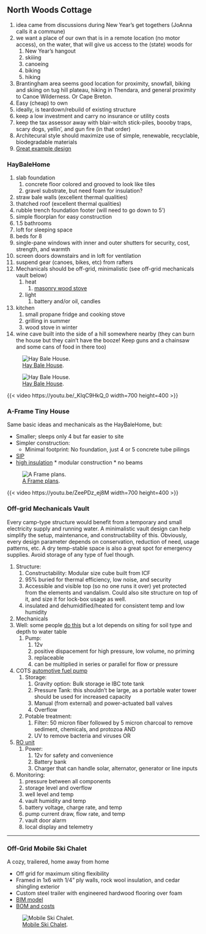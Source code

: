 
##  North Woods Cottage 
1. idea came from discussions during New Year's get togethers (JoAnna calls it a commune)
1. we want a place of our own that is in a remote location (no motor access), on the water, that will give us access to the (state) woods for
    1. New Year's hangout
    1. skiiing
    1. canoeing
    1. biking
    1. hiking
1. Brantingham area seems good location for proximity, snowfall, biking and skiing on tug hill plateau, hiking in Thendara, and general proximity to Canoe Wilderness. Or Cape Breton.
1. Easy (cheap) to own
1. ideally, is teardown/rebuild of existing structure
1. keep a low investment and carry no insurance or utility costs
1. keep the tax assessor away with blair-witch stick-piles, boooby traps, scary dogs, yellin', and gun fire (in that order)
1. Architecural style should maximize use of simple, renewable, recyclable, biodegradable materials
1. [Great example design](https://youtu.be/MsDTfWLLv3Y)


###  HayBaleHome 
1. slab foundation
    1. concrete floor colored and grooved to look like tiles
    1. gravel substrate, but need foam for insulation?
1. straw bale walls (excellent thermal qualities)
1. thatched roof (excellent thermal qualities)
1. rubble trench foundation footer (will need to go down to 5')
1. simple floorplan for easy construction
1. 1.5 bathrooms
1. loft for sleeping space
1. beds for 8
1. single-pane windows with inner and outer shutters for security, cost, strength, and warmth
1. screen doors downstairs and in loft for ventilation
1. suspend gear (canoes, bikes, etc) from rafters
1. Mechanicals should be off-grid, minimalistic (see off-grid mechanicals vault below)
    1. heat
        1. [masonry wood stove](https://www.youtube.com/watch?v=HJNRXpHnxag)
    1. light
        1. battery and/or oil, candles
1. kitchen
    1. small propane fridge and cooking stove
    1. grilling in summer
    1. wood stove in winter
1. wine cave built into the side of a hill somewhere nearby (they can burn the house but they cain't have the booze! Keep guns and a chainsaw and some cans of food in there too)

![ [Hay Bale House](https://raw.githubusercontent.com/csomerlot/csomerlot.github.io/master/HappyHippieLifestyle/cottage.png).](./HappyHippieLifestyle/cottage)

![ [Hay Bale House](https://raw.githubusercontent.com/csomerlot/csomerlot.github.io/master/HappyHippieLifestyle/cottage_4w.png).](./HappyHippieLifestyle/cottage_4vw)

{{< video https://youtu.be/_KIqC9HkQ_0 width=700 height=400 >}}

###  A-Frame Tiny House 

Same basic ideas and mechanicals as the HayBaleHome, but:

* Smaller; sleeps only 4 but far easier to site
* Simpler construction:
    * Minimal footprint: No foundation, just 4 or 5 concrete tube pilings
* [SIP](https://www.sips.org/about/what-are-sips)
* [high insulation](http://www.coloradoenergy.org/procorner/stuff/r-values.htm)
        * modular construction
        * no beams

![ [A Frame plans](./HappyHippieLifestyle/A Frame Half Loft.png).](./HappyHippieLifestyle/AFrameHalfLoft.png)

{{< video https://youtu.be/ZeePDz_ej8M width=700 height=400 >}}


###  Off-grid Mechanicals Vault 
Every camp-type structure would benefit from a temporary and small electricity supply and running water. A 
minimalistic vault design can help simplify the setup, maintenance, and constructability of this. Obviously, 
every design parameter depends on conservation, reduction of need, usage patterns, etc. A dry temp-stable space 
is also a great spot for emergency supplies. Avoid storage of any type of fuel though.

1. Structure:
    1. Constructability: Modular size cube built from ICF
    1. 95% buried for thermal efficiency, low noise, and security
    1. Accessible and visible top (so no one runs it over) yet protected from the elements and vandalism. Could also site structure on top of it, and size it for lock-box usage as well.
    1. insulated and dehumidified/heated for consistent temp and low humidity
1. Mechanicals
1. Well: some people [do this](https://www.drillyourownwell.com/) but a lot depends on siting for soil type and depth to water table
    1. Pump:  
        1. 12v
        1. positive dispacement for high pressure, low volume, no priming
        1. replaceable
        1. can be multiplied in series or parallel for flow or pressure
1. COTS [automotive fuel pump](https://www.amazon.com/OSIAS-Universal-Replacement-VOLKSWAGEN-0580464070/dp/B073TY5VBV/ref=asc_df_B073TY5VBV/)
    1. Storage:
        1. Gravity option: Bulk storage ie IBC tote tank
        1. Pressure Tank: this shouldn't be large, as a portable water tower should be used for increased capacity
        1. Manual (from external) and power-actuated ball valves
        1. Overflow
    1. Potable treatment:
        1. Filter: 50 micron fiber followed by 5 micron charcoal to remove sediment, chemicals, and protozoa AND
        1. UV to remove bacteria and viruses OR
1. [RO unit](https://www.amazon.com/Alberts-Filter-Membrane-Replacement-Connector/dp/B07H2ZCFFR/ref=sr_1_17_sspa)
    1. Power:
        1. 12v for safety and convenience
        1. Battery bank
        1. Charger that can handle solar, alternator, generator or line inputs
1. Monitoring:
    1. pressure between all components
    1. storage level and overflow
    1. well level and temp
    1. vault humidity and temp
    1. battery voltage, charge rate, and temp
    1. pump current draw, flow rate, and temp
    1. vault door alarm
    1. local display and telemetry
    

---

###  Off-Grid Mobile Ski Chalet 
A cozy, trailered, home away from home

* Off grid for maximum siting flexibility
* Framed in 1x6 with 1/4" ply walls, rock wool insulation, and cedar shingling exterior
* Custom steel trailer with engineered hardwood flooring over foam
* [BIM model](https://a360.co/3I3GbV9)
* [BOM and costs](https://docs.google.com/spreadsheets/d/1ZGdyqQvb-uPeDFhHy7mNM82vWml4nQ6JEDqOIUkit6Y/edit?usp=sharing)

![ [Mobile Ski Chalet](https://raw.githubusercontent.com/csomerlot/csomerlot.github.io/master/HappyHippieLifestyle/TinyHousePlans.pdf).](./HappyHippieLifestyle/Tiny_House_Drawing_v3)

